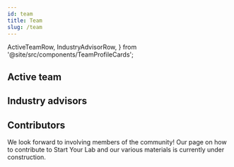 ```yaml
---
id: team
title: Team
slug: /team
---
```


  ActiveTeamRow,
  IndustryAdvisorRow,
} from '@site/src/components/TeamProfileCards';

## Active team

<ActiveTeamRow />

## Industry advisors

<IndustryAdvisorRow />

## Contributors

We look forward to involving members of the community! Our page on how to contribute
to Start Your Lab and our various materials is currently under construction.
